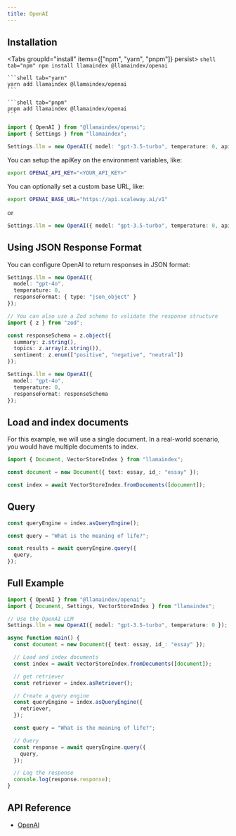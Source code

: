 ```yaml
---
title: OpenAI
---
```


## Installation


<Tabs groupId="install" items={["npm", "yarn", "pnpm"]} persist>
	```shell tab="npm"
	npm install llamaindex @llamaindex/openai
	```

	```shell tab="yarn"
	yarn add llamaindex @llamaindex/openai
	```

	```shell tab="pnpm"
	pnpm add llamaindex @llamaindex/openai
	```
</Tabs>


```ts
import { OpenAI } from "@llamaindex/openai";
import { Settings } from "llamaindex";

Settings.llm = new OpenAI({ model: "gpt-3.5-turbo", temperature: 0, apiKey: <YOUR_API_KEY> });
```

You can setup the apiKey on the environment variables, like:

```bash
export OPENAI_API_KEY="<YOUR_API_KEY>"
```

You can optionally set a custom base URL, like:

```bash
export OPENAI_BASE_URL="https://api.scaleway.ai/v1"
```

or

```ts
Settings.llm = new OpenAI({ model: "gpt-3.5-turbo", temperature: 0, apiKey: <YOUR_API_KEY>, baseURL: "https://api.scaleway.ai/v1" });
```

## Using JSON Response Format

You can configure OpenAI to return responses in JSON format:

```ts
Settings.llm = new OpenAI({ 
  model: "gpt-4o", 
  temperature: 0,
  responseFormat: { type: "json_object" }  
});

// You can also use a Zod schema to validate the response structure
import { z } from "zod";

const responseSchema = z.object({
  summary: z.string(),  
  topics: z.array(z.string()),
  sentiment: z.enum(["positive", "negative", "neutral"])
});

Settings.llm = new OpenAI({ 
  model: "gpt-4o", 
  temperature: 0,
  responseFormat: responseSchema  
});
```

## Load and index documents

For this example, we will use a single document. In a real-world scenario, you would have multiple documents to index.

```ts
import { Document, VectorStoreIndex } from "llamaindex";

const document = new Document({ text: essay, id_: "essay" });

const index = await VectorStoreIndex.fromDocuments([document]);
```

## Query

```ts
const queryEngine = index.asQueryEngine();

const query = "What is the meaning of life?";

const results = await queryEngine.query({
  query,
});
```



## Full Example

```ts
import { OpenAI } from "@llamaindex/openai";
import { Document, Settings, VectorStoreIndex } from "llamaindex";

// Use the OpenAI LLM
Settings.llm = new OpenAI({ model: "gpt-3.5-turbo", temperature: 0 });

async function main() {
  const document = new Document({ text: essay, id_: "essay" });

  // Load and index documents
  const index = await VectorStoreIndex.fromDocuments([document]);

  // get retriever
  const retriever = index.asRetriever();

  // Create a query engine
  const queryEngine = index.asQueryEngine({
    retriever,
  });

  const query = "What is the meaning of life?";

  // Query
  const response = await queryEngine.query({
    query,
  });

  // Log the response
  console.log(response.response);
}
```

## API Reference

- [OpenAI](/docs/api/classes/OpenAI)
